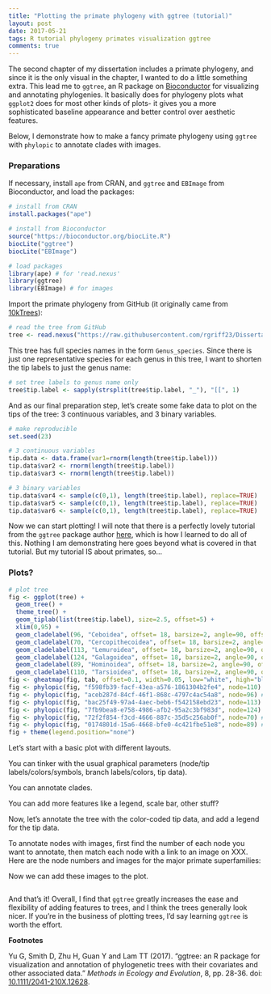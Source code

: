 ```yaml
---
title: "Plotting the primate phylogeny with ggtree (tutorial)"
layout: post
date: 2017-05-21
tags: R tutorial phylogeny primates visualization ggtree
comments: true
---
```


The second chapter of my dissertation includes a primate phylogeny, and since it is the only visual in the chapter, I wanted to do a little something extra. This lead me to `ggtree`, an R package on [Bioconductor](https://www.bioconductor.org/packages/devel/bioc/vignettes/ggtree/inst/doc/ggtree.html) for visualizing and annotating phylogenies. It basically does for phylogeny plots what `ggplot2` does for most other kinds of plots- it gives you a more sophisticated baseline appearance and better control over aesthetic features. 

Below, I demonstrate how to make a fancy primate phylogeny using `ggtree` with `phylopic` to annotate clades with images. 

### Preparations

If necessary, install `ape` from CRAN, and `ggtree` and `EBImage` from Bioconductor, and load the packages:

```r
# install from CRAN
install.packages("ape")

# install from Bioconductor
source("https://bioconductor.org/biocLite.R")
biocLite("ggtree")
biocLite("EBImage")

# load packages
library(ape) # for 'read.nexus'
library(ggtree)
library(EBImage) # for images
```

Import the primate phylogeny from GitHub (it originally came from [10kTrees]()):

```r
# read the tree from GitHub
tree <- read.nexus("https://raw.githubusercontent.com/rgriff23/Dissertation/master/Chapter_2/data/tree.nex")
```

This tree has full species names in the form `Genus_species`. Since there is just one representative species for each genus in this tree, I want to shorten the tip labels to just the genus name:

```r
# set tree labels to genus name only
tree$tip.label <- sapply(strsplit(tree$tip.label, "_"), "[[", 1)
```

And as our final preparation step, let's create some fake data to plot on the tips of the tree: 3 continuous variables, and 3 binary variables.

```r
# make reproducible
set.seed(23)

# 3 continuous variables
tip.data <- data.frame(var1=rnorm(length(tree$tip.label)))
tip.data$var2 <- rnorm(length(tree$tip.label))
tip.data$var3 <- rnorm(length(tree$tip.label))

# 3 binary variables
tip.data$var4 <- sample(c(0,1), length(tree$tip.label), replace=TRUE)
tip.data$var5 <- sample(c(0,1), length(tree$tip.label), replace=TRUE)
tip.data$var6 <- sample(c(0,1), length(tree$tip.label), replace=TRUE)
```

Now we can start plotting! I will note that there is a perfectly lovely tutorial from the `ggtree` package author [here](), which is how I learned to do all of this. Nothing I am demonstrating here goes beyond what is covered in that tutorial. But my tutorial IS about primates, so...

### Plots?

```r
# plot tree
fig <- ggplot(tree) + 
  geom_tree() + 
  theme_tree() + 
  geom_tiplab(list(tree$tip.label), size=2.5, offset=5) + 
  xlim(0,95) +
  geom_cladelabel(96, "Ceboidea", offset= 18, barsize=2, angle=90, offset.text = 1.2, hjust=0.5) +
  geom_cladelabel(70, "Cercopithecoidea", offset= 18, barsize=2, angle=90, offset.text = 1, hjust=0.5) +
  geom_cladelabel(113, "Lemuroidea", offset= 18, barsize=2, angle=90, offset.text = 1.2, hjust=0.5) +
  geom_cladelabel(124, "Galagoidea", offset= 18, barsize=2, angle=90, offset.text = 1.2, hjust=0.5) +
  geom_cladelabel(89, "Hominoidea", offset= 18, barsize=2, angle=90, offset.text = 1.2, hjust=0.5) +
  geom_cladelabel(110, "Tarsioidea", offset= 18, barsize=2, angle=90, offset.text = 1.2, hjust=0.5, fontsize = 3)
fig <- gheatmap(fig, tab, offset=0.1, width=0.05, low="white", high="black", colnames_position = "top", font.size=2.5)
fig <- phylopic(fig, "f598fb39-facf-43ea-a576-1861304b2fe4", node=110) # tarsiers
fig <- phylopic(fig, "aceb287d-84cf-46f1-868c-4797c4ac54a8", node=96) # nwm
fig <- phylopic(fig, "bac25f49-97a4-4aec-beb6-f542158ebd23", node=113) # lemurs
fig <- phylopic(fig, "7fb9bea8-e758-4986-afb2-95a2c3bf983d", node=124) # galagoids
fig <- phylopic(fig, "72f2f854-f3cd-4666-887c-35d5c256ab0f", node=70) # owm
fig <- phylopic(fig, "0174801d-15a6-4668-bfe0-4c421fbe51e8", node=89) # hominoids
fig + theme(legend.position="none")
```

Let's start with a basic plot with different layouts.

You can tinker with the usual graphical parameters (node/tip labels/colors/symbols, branch labels/colors, tip data).

You can annotate clades.

You can add more features like a legend, scale bar, other stuff?

Now, let's annotate the tree with the color-coded tip data, and add a legend for the tip data. 

To annotate nodes with images, first find the number of each node you want to annotate, then match each node with a link to an image on XXX. Here are the node numbers and images for the major primate superfamilies:



Now we can add these images to the plot.

```r

```

And that's it! Overall, I find that `ggtree` greatly increases the ease and flexibility of adding features to trees, and I think the trees generally look nicer. If you're in the business of plotting trees, I'd say learning `ggtree` is worth the effort. 

**Footnotes**

Yu G, Smith D, Zhu H, Guan Y and Lam TT (2017). “ggtree: an R package for visualization and annotation of phylogenetic trees with their covariates and other associated data.” *Methods in Ecology and Evolution*, 8, pp. 28-36. doi: [10.1111/2041-210X.12628](http://onlinelibrary.wiley.com/doi/10.1111/2041-210X.12628/abstract). 
